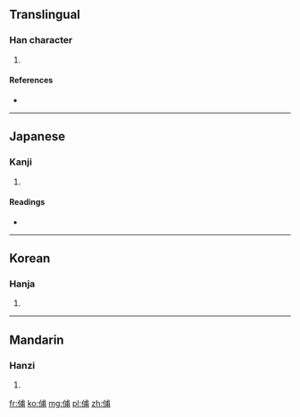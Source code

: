 ==Translingual==

===Han character===
{{Han char|rn=9|rad=人|as=07|sn=9|four=|canj=人戈十月 (OIJB)}}

# {{defn|Han|sort=人07}}

====References====
* {{Han ref|kx=0104.180|dkj=00677|dj=0221.030|hdz=10157.020|uh=4FCC|ud=20428}}

----

==Japanese==

===Kanji===
{{ja-kanji|grade=|rs=人07}}

# {{defn|Japanese|sort=人07}}

====Readings====
* {{ja-readings|on=[[ふ]] (fu)|kun=[[たすけ]] (tasuke)}}

----

==Korean==

===Hanja===
{{ko-hanja|hangeul=보|rv=bo|mr=po}}

# {{defn|Korean|sort=人07}}

----

==Mandarin==

===Hanzi===
{{cmn-hanzi|pin=[[fǔ]] ([[fu3]])|wg=fu<sup>3</sup>}}

# {{defn|Mandarin|sort=人07}}

[[fr:俌]]
[[ko:俌]]
[[mg:俌]]
[[pl:俌]]
[[zh:俌]]